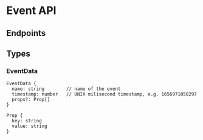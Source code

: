 
# Event API

## Endpoints

<ServiceDocumentation service='EventAPIService' />

## Types

### EventData

```
EventData {
  name: string        // name of the event
  timestamp: number   // UNIX milisecond timestamp, e.g. 1656971058297
  props?: Prop[]
}

Prop {
  key: string
  value: string
}
```

